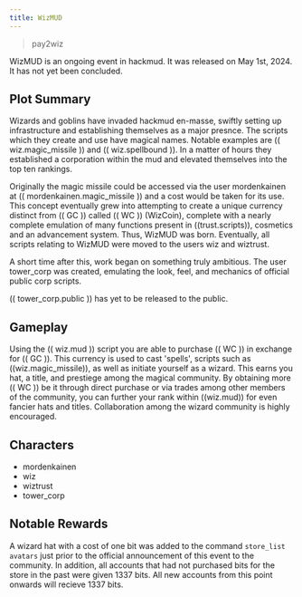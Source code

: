 ```yaml
---
title: WizMUD
---
```


> pay2wiz

WizMUD is an ongoing event in hackmud. It was released on May 1st, 2024. It has not yet been concluded.

## Plot Summary

Wizards and goblins have invaded hackmud en-masse, swiftly setting up infrastructure and establishing themselves as a major presnce.
The scripts which they create and use have magical names. Notable examples are (( wiz.magic_missile )) and (( wiz.spellbound )).
In a matter of hours they established a corporation within the mud and elevated themselves into the top ten rankings.

Originally the magic missile could be accessed via the user mordenkainen at (( mordenkainen.magic_missile )) and a cost would be taken for its use.
This concept eventually grew into attempting to create a unique currency distinct from (( GC )) called (( WC )) (WizCoin), complete with a nearly complete emulation of many functions present in ((trust.scripts)), cosmetics and an advancement system.
Thus, WizMUD was born. Eventually, all scripts relating to WizMUD were moved to the users wiz and wiztrust.

A short time after this, work began on something truly ambitious. The user tower_corp was created, emulating the look, feel, and mechanics of official public corp scripts.

(( tower_corp.public )) has yet to be released to the public.

## Gameplay

Using the (( wiz.mud )) script you are able to purchase (( WC )) in exchange for (( GC )).
This currency is used to cast 'spells', scripts such as ((wiz.magic_missile)), as well as initiate yourself as a wizard. This earns you hat, a title, and prestiege among the magical community.
By obtaining more (( WC )) be it through direct purchase or via trades among other members of the community, you can further your rank within ((wiz.mud)) for even fancier hats and titles.
Collaboration among the wizard community is highly encouraged.

## Characters

- mordenkainen
- wiz
- wiztrust
- tower_corp

## Notable Rewards

A wizard hat with a cost of one bit was added to the command `store_list avatars` just prior to the official announcement of this event to the community.
In addition, all accounts that had not purchased bits for the store in the past were given 1337 bits.
All new accounts from this point onwards will recieve 1337 bits.
